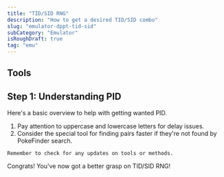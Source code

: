 ```yaml
---
title: "TID/SID RNG"
description: "How to get a desired TID/SID combo"
slug: "emulator-dppt-tid-sid"
subCategory: "Emulator"
isRoughDraft: true
tag: "emu"
---
```


## Tools

## Step 1: Understanding PID

Here's a basic overview to help with getting wanted PID.

1. Pay attention to uppercase and lowercase letters for delay issues.
2. Consider the special tool for finding pairs faster if they're not found by PokeFinder search.

```
Remember to check for any updates on tools or methods.
```

Congrats! You've now got a better grasp on TID/SID RNG!
